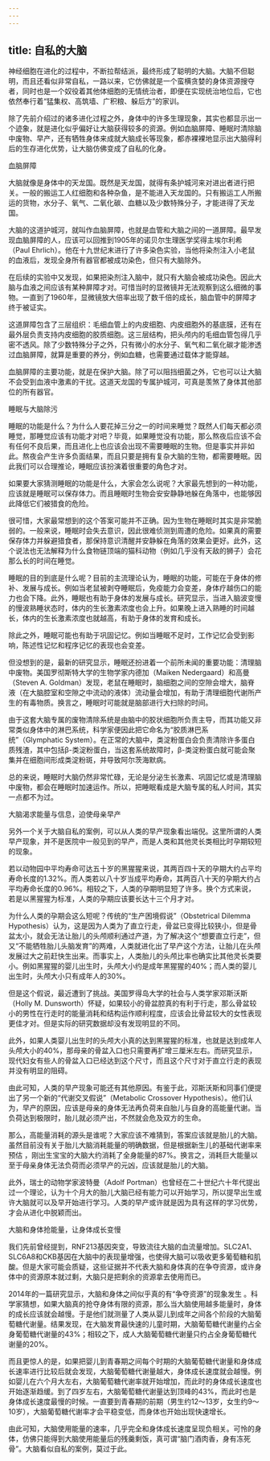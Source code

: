 ```yaml
---
---
---
```

title: 自私的大脑
---




神经细胞在进化的过程中，不断拉帮结派，最终形成了聪明的大脑。大脑不但聪明，而且还看似非常自私，一路以来，它仿佛就是一个蛮横贪婪的身体资源搜夺者，同时也是一个奴役着其他体细胞的无情统治者，即便在实现统治地位后，它也依然奉行着“猛集权、高筑墙、广积粮、躲后方”的家训。

除了先前介绍过的诸多进化过程之外，身体中的许多生理现象，其实也都显示出一个迹象，就是进化似乎偏好让大脑获得较多的资源。例如血脑屏障、睡眠时清除脑中废物、早产，还有牺牲身体来成就大脑成长等现象，都赤裸裸地显示出大脑得利后的生存进化优势，让大脑仿佛变成了自私的化身。

血脑屏障

大脑就像是身体中的天龙国。既然是天龙国，就得有条护城河来对进出者进行把关。一般的搬运工人红细胞和各种杂鱼，是不能进入天龙国的。只有搬运工人所搬运的货物，水分子、氧气、二氧化碳、血糖以及少数特殊分子，才能进得了天龙国。

大脑的这道护城河，就叫作血脑屏障，也就是血管和大脑之间的一道屏障。最早发现血脑屏障的人，应该可以回推到1905年的诺贝尔生理医学奖得主埃尔利希（Paul Ehrlich）。他在十九世纪末进行了许多染色实验，当他将染剂注入小老鼠的血液后，发现全身所有器官都被成功染色，但只有大脑除外。

在后续的实验中又发现，如果把染剂注入脑中，就只有大脑会被成功染色。因此大脑与血液之间应该有某种屏障才对。可惜当时的显微镜并无法观察到这么细微的事物。一直到了1960年，显微镜放大倍率出现了数千倍的成长，脑血管中的屏障才终于被证实。

这道屏障包含了三层组织：毛细血管上的内皮细胞、内皮细胞外的基底膜，还有在最外层负责支持内皮细胞的胶质细胞。这三层结构，把头颅内的毛细血管包得几乎密不透风。除了少数特殊分子之外，只有微小的水分子、氧气和二氧化碳才能渗透过血脑屏障，就算是重要的养分，例如血糖，也需要通过载体才能穿越。

血脑屏障的主要功能，就是在保护大脑。除了可以阻挡细菌之外，它也可以让大脑不会受到血液中激素的干扰。这道天龙国的专属护城河，可真是羡煞了身体其他部位的所有器官。

睡眠与大脑除污

睡眠的功能是什么？为什么人要花掉三分之一的时间来睡觉？既然人们每天都必须睡觉，那睡觉应该有功能才对吧？毕竟，如果睡觉没有功能，那么熬夜后应该不会有任何不良后果，而且进化上也应该会出现不需要睡眠的生物。但是事实并非如此。熬夜会产生许多负面结果，而且只要是拥有复杂大脑的生物，都需要睡眠。因此我们可以合理推论，睡眠应该扮演着很重要的角色才对。

如果要大家猜测睡眠的功能是什么，大家会怎么说呢？大家最先想到的一种功能，应该就是睡眠可以保存体力。而且睡眠时生物会安安静静地躲在角落中，也能够因此降低它们被猎食的危险。

很可惜，大家最常想到的这个答案可能并不正确。因为生物在睡眠时其实是非常脆弱的。一般来说，睡眠时会失去意识，因此很难侦测到周遭的危险。如果真的需要保存体力并躲避猎食者，那保持意识清醒并安静躲在角落的效果会更好。此外，这个说法也无法解释为什么食物链顶端的猫科动物（例如几乎没有天敌的狮子）会花那么长的时间在睡觉。

睡眠的目的到底是什么呢？目前的主流理论认为，睡眠的功能，可能在于身体的修补、发展与成长。例如当老鼠被剥夺睡眠后，免疫能力会变差，身体疗越伤口的能力也会下降。此外，睡眠也有助于身体的发展与成长。研究显示，当进入脑波变慢的慢波熟睡状态时，体内的生长激素浓度也会上升。如果晚上进入熟睡的时间越长，体内的生长激素浓度也就越高，有助于身体的发育和成长。

除此之外，睡眠可能也有助于巩固记忆。例如当睡眠不足时，工作记忆会受到影响，陈述性记忆和程序记忆的表现也会变差。

但没想到的是，最新的研究显示，睡眠还扮进着一个前所未闻的重要功能：清理脑中废物。美国罗彻斯特大学的生物学家内德加（Maiken Nedergaard）和高曼（Steven A. Goldman）发现，老鼠在睡眠时，脑细胞之间的空隙会增大，脑脊液（在大脑腔室和空隙之中流动的液体）流动量会增加，有助于清理细胞代谢所产生的有毒物质。换言之，睡眠时可能就是脑部进行大扫除的时间。

由于这套大脑专属的废物清除系统是由脑中的胶状细胞所负责主导，而其功能又非常类似身体中的淋巴系统，科学家便因此把它命名为“胶质淋巴系统”（Glymphatic System）。在正常的大脑中，类淀粉蛋白会负责清除许多蛋白质残渣，其中包括β-类淀粉蛋白，当这套系统故障时，β-类淀粉蛋白就可能会聚集并在细胞间形成类淀粉斑，并导致阿尔茨海默病。

总的来说，睡眠时大脑仍然非常忙碌，无论是分泌生长激素、巩固记忆或是清理脑中废物，都会在睡眠时加速运作。所以，把睡眠看成是大脑专属的私人时间，其实一点都不为过。

大脑渴求能量与信息，迫使母亲早产

另外一个关于大脑自私的案例，可以从人类的早产现象看出端倪。这里所谓的人类早产现象，并不是医院中一般见到的早产，而是人类和其他灵长类相比时孕期较短的现象。

若以动物园中平均寿命可达五十岁的黑猩猩来说，其两百四十天的孕期大约占平均寿命长度的1.32%。而人类若以八十岁当成平均寿命，其两百八十天的孕期大约占平均寿命长度的0.96%。相较之下，人类的孕期明显短了许多。换个方式来说，若是以黑猩猩为标准，人类的孕期应该要长达十三个月才对。

为什么人类的孕期会这么短呢？传统的“生产困境假说”（Obstetrical Dilemma Hypothesis）认为，这是因为人类为了直立行走，骨盆已变得比较狭小，但是骨盆太小，就会无法让胎儿的头颅顺利通过产道，为了解决这个“想要直立行走”，但又“不能牺牲胎儿头脑发育”的两难，人类就进化出了早产这个方法，让胎儿在头颅发展过大之前赶快生出来。而事实上，人类胎儿的头颅比率也确实比其他灵长类要小。例如黑猩猩的婴儿出生时，头颅大小约是成年黑猩猩的40%；而人类的婴儿出生时，头颅大小只有成年人的30%。

但是这个假说，最近遭到了挑战。美国罗得岛大学的社会与人类学家邓斯沃斯（Holly M. Dunsworth）怀疑，如果较小的骨盆腔真的有利于行走，那么骨盆较小的男性在行走时的能量消耗和结构运作顺利程度，应该会比骨盆较大的女性表现更佳才对。但是实际的研究数据却没有发现明显的不同。

此外，如果人类婴儿出生时的头颅大小真的达到黑猩猩的标准，也就是达到成年人头颅大小的40%，那母亲的骨盆入口也只需要再扩增三厘米左右。而研究显示，现代妇女有些人的骨盆入口已经达到这个尺寸，而且这个尺寸对于直立行走的表现并没有明显的阻碍。

由此可知，人类的早产现象可能还有其他原因。有鉴于此，邓斯沃斯和同事们便提出了另一个新的“代谢交叉假说”（Metabolic Crossover Hypothesis）。他们认为，早产的原因，应该是母亲的身体无法再负荷来自胎儿与自身的高能量代谢。当负荷达到极限时，胎儿就必须产出，不然就会危及双方的生命。

那么，高能量消耗的源头是谁呢？大家应该不难猜到，答案应该就是胎儿的大脑。虽然目前没有关于胎儿大脑消耗能量的明确数据，但是根据新生儿的基础代谢率来预估 ，刚出生宝宝的大脑大约消耗了全身能量的87%。换言之，消耗巨大能量以至于母亲身体无法负荷而必须早产的元凶，应该就是胎儿的大脑。

此外，瑞士的动物学家波特曼（Adolf Portman）也曾经在二十世纪六十年代提出过一个理论，认为十个月大的胎儿大脑已经有能力可以开始学习，所以提早出生或许大脑就可以及早开始进行学习。人类的早产或许就是因为具有这样的学习优势，才会从进化中脱颖而出。

大脑和身体抢能量，让身体成长变慢

我们先前曾经提到，RNF213基因突变，导致流往大脑的血流量增加。SLC2A1、SLC6A8和CKB基因在大脑中的表现量增强，也使得大脑可以吸收更多葡萄糖和肌酸。但是大家可能会质疑，这些证据并不代表大脑和身体真的在争夺资源，或许身体中的资源原本就过剩，大脑只是把剩余的资源拿去使用而已。

2014年的一篇研究显示，大脑和身体之间似乎真的有“争夺资源”的现象发生 。科学家猜想，如果大脑真的抢夺身体有限的资源，那么当大脑使用越多能量时，身体的成长应该就会越慢。于是他们就测量了人类从婴儿到成年之间各个阶段的大脑葡萄糖代谢量。结果发现，在大脑发育最快速的儿童时期，大脑葡萄糖代谢量约占全身葡萄糖代谢量的43%；相较之下，成人大脑葡萄糖代谢量只约占全身葡萄糖代谢量的20%。

而且更惊人的是，如果把婴儿到青春期之间每个时期的大脑葡萄糖代谢量和身体成长速率进行比较后就会发现，大脑葡萄糖代谢量越大，身体成长速度就会越慢。例如婴儿在六个月大左右，大脑葡萄糖代谢率就开始增加，而此时的身体成长速度也开始逐渐趋缓。到了四岁左右，大脑葡萄糖代谢量达到顶峰的43%，而此时也是身体成长速度最慢的时候。一直要到青春期的前期（男生约12～13岁，女生约9～10岁），大脑葡萄糖代谢率才会平稳变低，而身体也开始出现快速增长。

由此可知，大脑使用能量的速率，几乎完全和身体成长速度呈现负相关。可怜的身体，仿佛只能得到大脑使用能量后的残羹剩饭，真可谓“脑门酒肉香，身有冻死骨”。大脑看似自私的案例，莫过于此。